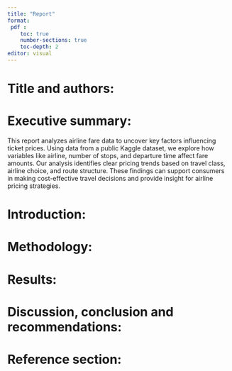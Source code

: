 ```yaml
---
title: "Report"
format: 
 pdf :
    toc: true
    number-sections: true
    toc-depth: 2
editor: visual
---
```


# Title and authors:

# Executive summary:

This report analyzes airline fare data to uncover key factors influencing ticket prices. Using data from a public Kaggle dataset, we explore how variables like airline, number of stops, and departure time affect fare amounts. Our analysis identifies clear pricing trends based on travel class, airline choice, and route structure. These findings can support consumers in making cost-effective travel decisions and provide insight for airline pricing strategies.


# Introduction:

# Methodology:

# Results:

# Discussion, conclusion and recommendations:

# Reference section:
